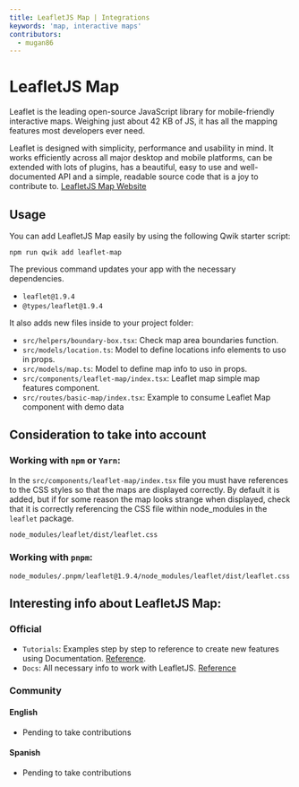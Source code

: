 ```yaml
---
title: LeafletJS Map | Integrations
keywords: 'map, interactive maps'
contributors:
  - mugan86
---
```


# LeafletJS Map

Leaflet is the leading open-source JavaScript library for mobile-friendly interactive maps. 
Weighing just about 42 KB of JS, it has all the mapping features most developers ever need.

Leaflet is designed with simplicity, performance and usability in mind. 
It works efficiently across all major desktop and mobile platforms, can be extended with lots of plugins, has a beautiful, easy to use and well-documented API and a simple, readable source code that is a joy to contribute to. [LeafletJS Map Website](https://leafletjs.com/)

## Usage

You can add LeafletJS Map easily by using the following Qwik starter script:

```shell
npm run qwik add leaflet-map
```

The previous command updates your app with the necessary dependencies.

- `leaflet@1.9.4`
- `@types/leaflet@1.9.4`

It also adds new files inside to your project folder:

- `src/helpers/boundary-box.tsx`: Check map area boundaries function.
- `src/models/location.ts`: Model to define locations info elements to uso in props.
- `src/models/map.ts`: Model to define map info to uso in props.
- `src/components/leaflet-map/index.tsx`: Leaflet map simple map features component.
- `src/routes/basic-map/index.tsx`: Example to consume Leaflet Map component with demo data

## Consideration to take into account

### Working with `npm` or `Yarn`:

In the `src/components/leaflet-map/index.tsx` file you must have references to the CSS styles so that the maps are displayed correctly. By default it is added, but if for some reason the map looks strange when displayed, check that it is correctly referencing the CSS file within node_modules in the `leaflet` package.

```bash
node_modules/leaflet/dist/leaflet.css
```

### Working with `pnpm`:

```
node_modules/.pnpm/leaflet@1.9.4/node_modules/leaflet/dist/leaflet.css
```

## Interesting info about LeafletJS Map:

### Official

- `Tutorials`: Examples step by step to reference to create new features using Documentation. [Reference](https://leafletjs.com/examples.html).
- `Docs`: All necessary info to work with LeafletJS. [Reference](https://leafletjs.com/reference.html)

### Community

#### English

- Pending to take contributions

#### Spanish

- Pending to take contributions